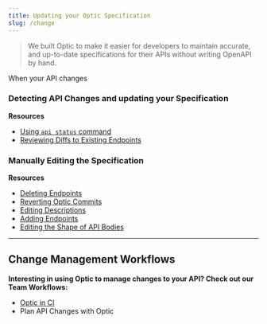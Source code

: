 ```yaml
---
title: Updating your Optic Specification
slug: /change
---
```


> We built Optic to make it easier for developers to maintain accurate, and up-to-date specifications for their APIs without writing OpenAPI by hand.

When your API changes

### Detecting API Changes and updating your Specification


**Resources**
- [Using `api status` command](/change/api-status)
- [Reviewing Diffs to Existing Endpoints](/change/diff-review)

### Manually Editing the Specification

**Resources**
- [Deleting Endpoints](/change/endpoint/delete)
- [Reverting Optic Commits](/change/revert-commit)
- [Editing Descriptions](/change/descriptions/edit)
- [Adding Endpoints](/change/endpoint/add)
- [Editing the Shape of API Bodies](/change/bodies/edit)

---

## Change Management Workflows

**Interesting in using Optic to manage changes to your API? Check out our Team Workflows:**

- [Optic in CI](/workflows/apis-in-pull-requests)
- Plan API Changes with Optic
